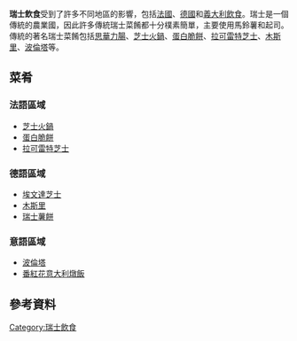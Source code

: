 {{expand|time=2015-12-24T03:38:12+00:00}}
{{unreferenced|time=2015-12-24T03:38:12+00:00}}
'''瑞士飲食'''受到了許多不同地區的影響，包括[[法國飲食|法國]]、[[德國飲食|德國]]和[[義大利飲食|義大利飲食]]。瑞士是一個傳統的農業國，因此許多傳統瑞士菜餚都十分樸素簡單，主要使用馬鈴薯和起司。傳統的著名瑞士菜餚包括[[思華力腸|思華力腸]]、[[芝士火鍋|芝士火鍋]]、[[蛋白脆餅|蛋白脆餅]]、[[拉可雷特芝士|拉可雷特芝士]]、[[木斯里|木斯里]]、[[波倫塔|波倫塔]]等。

==菜肴==
===法語區域===
*[[芝士火鍋|芝士火鍋]]
*[[蛋白脆餅|蛋白脆餅]]
*[[拉可雷特芝士|拉可雷特芝士]]

===德語區域===
*[[埃文達芝士|埃文達芝士]]
*[[木斯里|木斯里]]
*[[瑞士薯餅|瑞士薯餅]]

===意語區域===
*[[波倫塔|波倫塔]]
*[[番紅花|番紅花]][[意大利燉飯|意大利燉飯]]

==參考資料==
{{Reflist}}

{{歐洲題目|飲食文化}}
[[Category:瑞士飲食|Category:瑞士飲食]]